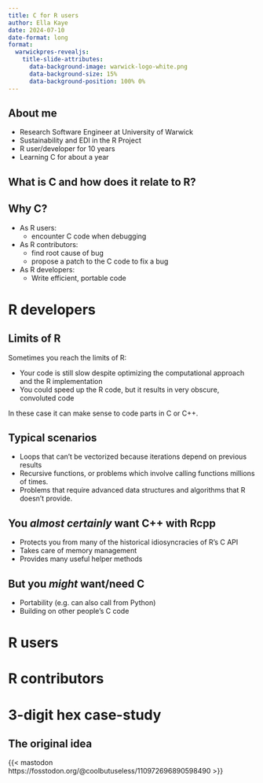 ```yaml
---
title: C for R users
author: Ella Kaye
date: 2024-07-10
date-format: long
format: 
  warwickpres-revealjs: 
    title-slide-attributes: 
      data-background-image: warwick-logo-white.png
      data-background-size: 15%
      data-background-position: 100% 0%
---
```


## About me 

::: {.incremental}
- Research Software Engineer at University of Warwick
- Sustainability and EDI in the R Project
- R user/developer for 10 years
- Learning C for about a year
:::

## What is C and how does it relate to R?

## Why C?

- As R users: 
  - encounter C code when debugging
- As R contributors: 
  - find root cause of bug 
  - propose a patch to the C code to fix a bug
- As R developers:
  - Write efficient, portable code

# R developers {.inverse}

## Limits of R

Sometimes you reach the limits of R:

- Your code is still slow despite optimizing the computational approach and the R implementation
- You could speed up the R code, but it results in very obscure, convoluted code

In these case it can make sense to code parts in C or C++.

## Typical scenarios

- Loops that can’t be vectorized because iterations depend on previous results
- Recursive functions, or problems which involve calling functions millions of times.
- Problems that require advanced data structures and algorithms that R doesn’t provide.

## You *almost certainly* want C++ with Rcpp

- Protects you from many of the historical idiosyncracies of R's C API
- Takes care of memory management
- Provides many useful helper methods

## But you *might* want/need C

- Portability (e.g. can also call from Python)
- Building on other people's C code

# R users {.inverse}

# R contributors {.inverse}

# 3-digit hex case-study {.inverse}

## The original idea

{{< mastodon https://fosstodon.org/@coolbutuseless/110972696890598490 >}}

```{=html}
<!-- needs to be last chunk of presentation otherwise creates an extra slide -->
<!-- requires Quarto v1.3 -->
<!-- tint80 for border, tint20 for title -->
<!-- this should hopefully no longer be necessary in a future version of Quarto -->
<!-- https://github.com/quarto-dev/quarto-cli/issues/5038 -->
<style type="text/css">
div.callout-note {
  border-left-color: #00A9CE !important;
}

div.callout-note.callout-style-default .callout-title {
  background-color: #B3E5F0 !important;
}

div.callout-warning {
  border-left-color: #CB333B !important;
}

div.callout-warning.callout-style-default .callout-title {
  background-color: #EEC3C3 !important;
}

div.callout-tip {
  border-left-color: #6DCDB8 !important;
}

div.callout-tip.callout-style-default .callout-title {
  background-color: #D3F0EB !important;
}

div.callout-important {
  border-left-color: #F1BE48 !important;
}

div.callout-important.callout-style-default .callout-title {
  background-color: #FAECC8 !important;
}

div.callout-caution {
  border-left-color: #E87722 !important;
}

div.callout-caution.callout-style-default .callout-title {
  background-color: #F8D5BC !important;
}
</style>
```

